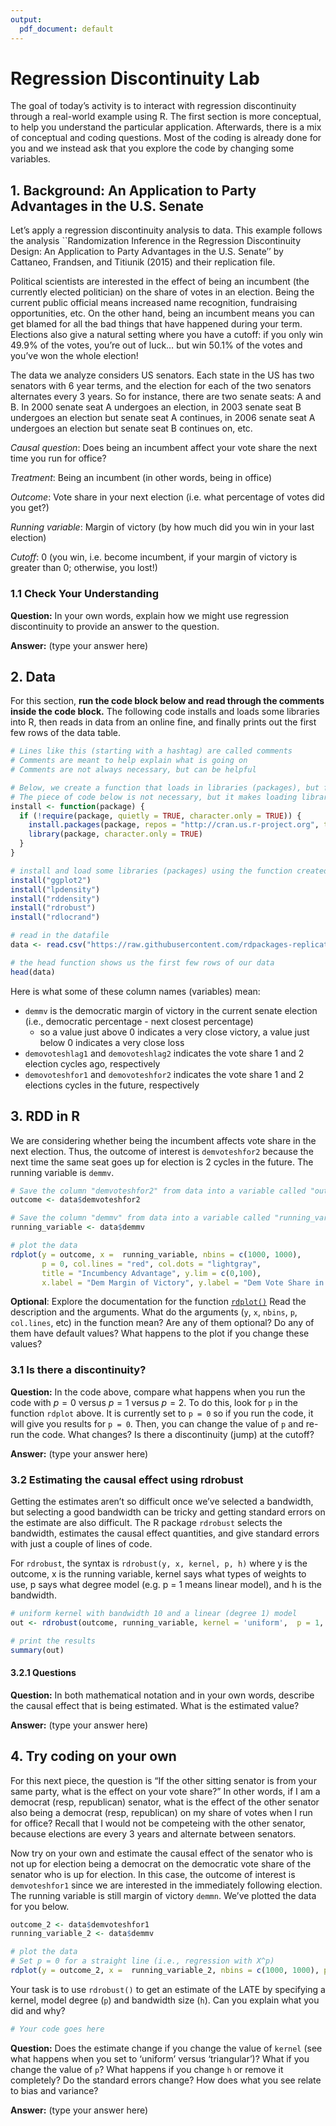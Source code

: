 ```yaml
---
output:
  pdf_document: default
---
```


# Regression Discontinuity Lab {-}

The goal of today's activity is to interact with regression discontinuity through a real-world example using R. The first section is more conceptual, to help you understand the particular application. Afterwards, there is a mix of conceptual and coding questions. Most of the coding is already done for you and we instead ask that you explore the code by changing some variables.

## 1. Background: An Application to Party Advantages in the U.S. Senate {-}
Let's apply a regression discontinuity analysis to data. This example follows the analysis ``Randomization Inference in the Regression Discontinuity Design: An Application to Party Advantages in the U.S. Senate'' by Cattaneo, Frandsen, and Titiunik (2015) and their replication file.

Political scientists are interested in the effect of being an incumbent (the currently elected politician) on the share of votes in an election. Being the current public official means increased name recognition, fundraising opportunities, etc. On the other hand, being an incumbent means you can get blamed for all the bad things that have happened during your term. Elections also give a natural setting where you have a cutoff: if you only win 49.9% of the votes, you're out of luck... but win 50.1% of the votes and you've won the whole election!

The data we analyze considers US senators. Each state in the US has two senators with 6 year terms, and the election for each of the two senators alternates every 3 years. So for instance, there are two senate seats: A and B. In 2000 senate seat A undergoes an election, in 2003 senate seat B undergoes an election but senate seat A continues, in 2006 senate seat A undergoes an election but senate seat B continues on, etc. 

_Causal question_: Does being an incumbent affect your vote share the next time you run for office?

_Treatment_: Being an incumbent (in other words, being in office)

_Outcome_: Vote share in your next election (i.e. what percentage of votes did you get?)

_Running variable_: Margin of victory (by how much did you win in your last election)

_Cutoff_: 0 (you win, i.e. become incumbent, if your margin of victory is greater than 0; otherwise, you lost!)


### 1.1 Check Your Understanding {-}

**Question:** In your own words, explain how we might use regression discontinuity to provide an answer to the question. 

**Answer:** (type your answer here)

## 2. Data {-}
For this section, **run the code block below and read through the comments inside the code block.** The following code installs and loads some libraries into R, then reads in data from an online fine, and finally prints out the first few rows of the data table.

```r
# Lines like this (starting with a hashtag) are called comments
# Comments are meant to help explain what is going on
# Comments are not always necessary, but can be helpful

# Below, we create a function that loads in libraries (packages), but first checks if it is installed
# The piece of code below is not necessary, but it makes loading libraries more convenient 
install <- function(package) {
  if (!require(package, quietly = TRUE, character.only = TRUE)) {
    install.packages(package, repos = "http://cran.us.r-project.org", type = "binary")
    library(package, character.only = TRUE)
  }
}

# install and load some libraries (packages) using the function created above
install("ggplot2")
install("lpdensity")
install("rddensity")
install("rdrobust")
install("rdlocrand")

# read in the datafile
data <- read.csv("https://raw.githubusercontent.com/rdpackages-replication/CIT_2020_CUP/master/CIT_2020_CUP_senate.csv")

# the head function shows us the first few rows of our data
head(data)
```

Here is what some of these column names (variables) mean:

- `demmv` is the democratic margin of victory in the current senate election (i.e., democratic percentage - next closest percentage)
    - so a value just above 0 indicates a very close victory, a value just below 0 indicates a very close loss
- `demovoteshlag1` and `demovoteshlag2` indicates the vote share 1 and 2 election cycles ago, respectively
- `demovoteshfor1` and `demovoteshfor2` indicates the vote share 1 and 2 elections cycles in the future, respectively


## 3. RDD in R {-}
We are considering whether being the incumbent affects vote share in the next election. Thus, the outcome of interest is `demvoteshfor2` because the next time the same seat goes up for election is 2 cycles in the future. The running variable is `demmv`.

```r
# Save the column "demvoteshfor2" from data into a variable called "outcome"
outcome <- data$demvoteshfor2

# Save the column "demmv" from data into a variable called "running_variable"
running_variable <- data$demmv

# plot the data
rdplot(y = outcome, x =  running_variable, nbins = c(1000, 1000), 
       p = 0, col.lines = "red", col.dots = "lightgray", 
       title = "Incumbency Advantage", y.lim = c(0,100), 
       x.label = "Dem Margin of Victory", y.label = "Dem Vote Share in next election")
```

**Optional**: Explore the documentation for the function [`rdplot()`](https://rdrr.io/cran/rdrobust/man/rdplot.html) Read the description and the arguments. What do the arguments (`y`, `x`, `nbins`, `p`, `col.lines`, etc) in the function mean? Are any of them optional? Do any of them have default values? What happens to the plot if you change these values?

### 3.1 Is there a discontinuity? {-}
**Question:** In the code above, compare what happens when you run the code with $p=0$ versus $p=1$ versus $p=2$. To do this, look for `p` in the function `rdplot` above. It is currently set to `p = 0` so if you run the code, it will give you results for `p = 0`. Then, you can change the value of `p` and re-run the code. What changes? Is there a discontinuity (jump) at the cutoff?

**Answer:** (type your answer here)


### 3.2 Estimating the causal effect using rdrobust {-}
Getting the estimates aren't so difficult once we've selected a bandwidth, but selecting a good bandwidth can be tricky and getting standard errors on the estimate are also difficult. The R package `rdrobust` selects the bandwidth, estimates the causal effect quantities, and give standard errors with just a couple of lines of code. 

For `rdrobust`, the syntax is `rdrobust(y, x, kernel, p, h)` where y is the outcome, x is the running variable, kernel says what types of weights to use, p says what degree model (e.g. p = 1 means linear model), and h is the bandwidth. 

```r
# uniform kernel with bandwidth 10 and a linear (degree 1) model
out <- rdrobust(outcome, running_variable, kernel = 'uniform',  p = 1, h = 10)

# print the results
summary(out)
```

#### 3.2.1 Questions {-}
**Question:** In both mathematical notation and in your own words, describe the causal effect that is being estimated. What is the estimated value?

**Answer:** (type your answer here)

## 4. Try coding on your own {-}

For this next piece, the question is "If the other sitting senator is from your same party, what is the effect on your vote share?" In other words, if I am a democrat (resp, republican) senator, what is the effect of the other senator also being a democrat (resp, republican) on my share of votes when I run for office? Recall that I would not be competeing with the other senator, because elections are every 3 years and alternate between senators.

Now try on your own and estimate the causal effect of the senator who is not up for election being a democrat on the democratic vote share of the senator who is up for election. In this case, the outcome of interest is `demvoteshfor1` since we are interested in the immediately following election. The running variable is still margin of victory `demmn`. We've plotted the data for you below. 
```r
outcome_2 <- data$demvoteshfor1
running_variable_2 <- data$demmv

# plot the data
# Set p = 0 for a straight line (i.e., regression with X^p)
rdplot(y = outcome_2, x =  running_variable_2, nbins = c(1000, 1000), p = 0, col.lines = "red", col.dots = "lightgray", title = "Incumbency Advantage", y.lim = c(0,100), x.label = "Dem Margin of Victory", y.label = "Dem Vote Share in next election")

```

Your task is to use `rdrobust()` to get an estimate of the LATE by specifying a kernel, model degree (`p`) and bandwidth size (`h`). Can you explain what you did and why?

```r
# Your code goes here
```

**Question:** Does the estimate change if you change the value of `kernel` (see what happens when you set to 'uniform' versus 'triangular')? What if you change the value of `p`? What happens if you change `h` or remove it completely? Do the standard errors change? How does what you see relate to bias and variance?

**Answer:** (type your answer here)